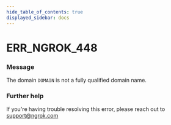 ```yaml
---
hide_table_of_contents: true
displayed_sidebar: docs
---
```



# ERR_NGROK_448

### Message

The domain `DOMAIN` is not a fully qualified domain name.

<ErrorDetails error="err_ngrok_448" />

### Further help

If you're having trouble resolving this error, please reach out to [support@ngrok.com](mailto:support@ngrok.com?subject=Help%20with%20ERR_NGROK_448)

